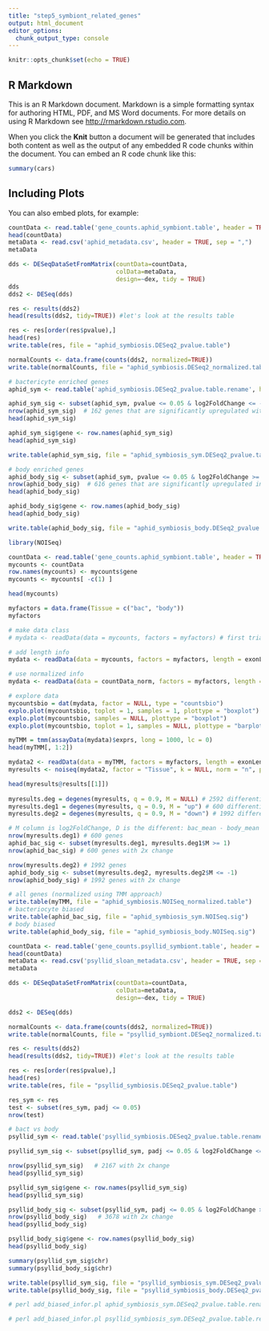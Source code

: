 ```yaml
---
title: "step5_symbiont_related_genes"
output: html_document
editor_options: 
  chunk_output_type: console
---
```


```r
knitr::opts_chunk$set(echo = TRUE)
```

## R Markdown

This is an R Markdown document. Markdown is a simple formatting syntax for authoring HTML, PDF, and MS Word documents. For more details on using R Markdown see <http://rmarkdown.rstudio.com>.

When you click the **Knit** button a document will be generated that includes both content as well as the output of any embedded R code chunks within the document. You can embed an R code chunk like this:

```r
summary(cars)
```

## Including Plots

You can also embed plots, for example:

```r
countData <- read.table('gene_counts.aphid_symbiont.table', header = TRUE)
head(countData)
metaData <- read.csv('aphid_metadata.csv', header = TRUE, sep = ",")
metaData

dds <- DESeqDataSetFromMatrix(countData=countData, 
                              colData=metaData, 
                              design=~dex, tidy = TRUE)
dds
dds2 <- DESeq(dds)

res <- results(dds2)
head(results(dds2, tidy=TRUE)) #let's look at the results table

res <- res[order(res$pvalue),]
head(res)
write.table(res, file = "aphid_symbiosis.DESeq2_pvalue.table")

normalCounts <- data.frame(counts(dds2, normalized=TRUE))
write.table(normalCounts, file = "aphid_symbiosis.DESeq2_normalized.table")
```

```r

# bactericyte enriched genes
aphid_sym <- read.table('aphid_symbiosis.DESeq2_pvalue.table.rename', header = T) 

aphid_sym_sig <- subset(aphid_sym, pvalue <= 0.05 & log2FoldChange <= -1)
nrow(aphid_sym_sig)  # 162 genes that are significantly upregulated with at least 2 fold change
head(aphid_sym_sig)

aphid_sym_sig$gene <- row.names(aphid_sym_sig)
head(aphid_sym_sig)

write.table(aphid_sym_sig, file = "aphid_symbiosis_sym.DESeq2_pvalue.table.rename.sig")

# body enriched genes
aphid_body_sig <- subset(aphid_sym, pvalue <= 0.05 & log2FoldChange >= 1)
nrow(aphid_body_sig)  # 616 genes that are significantly upregulated in body with at least 2 fold change
head(aphid_body_sig)

aphid_body_sig$gene <- row.names(aphid_body_sig)
head(aphid_body_sig)

write.table(aphid_body_sig, file = "aphid_symbiosis_body.DESeq2_pvalue.table.rename.sig")
```

```r
library(NOISeq)

countData <- read.table('gene_counts.aphid_symbiont.table', header = TRUE)
mycounts <- countData
row.names(mycounts) <- mycounts$gene
mycounts <- mycounts[ -c(1) ]

head(mycounts)

myfactors = data.frame(Tissue = c("bac", "body"))
myfactors

# make data class
# mydata <- readData(data = mycounts, factors = myfactors) # first trial

# add length info
mydata <- readData(data = mycounts, factors = myfactors, length = exonLen) 

# use normalized info
mydata <- readData(data = countData_norm, factors = myfactors, length = exonLen)

# explore data
mycountsbio = dat(mydata, factor = NULL, type = "countsbio")
explo.plot(mycountsbio, toplot = 1, samples = 1, plottype = "boxplot")
explo.plot(mycountsbio, samples = NULL, plottype = "boxplot")
explo.plot(mycountsbio, toplot = 1, samples = NULL, plottype = "barplot")

myTMM = tmm(assayData(mydata)$exprs, long = 1000, lc = 0)
head(myTMM[, 1:2])

mydata2 <- readData(data = myTMM, factors = myfactors, length = exonLen)
myresults <- noiseq(mydata2, factor = "Tissue", k = NULL, norm = "n", pnr = 0.2, nss = 5, v = 0.02, lc = 0, replicates = "no")

head(myresults@results[[1]])
 
myresults.deg = degenes(myresults, q = 0.9, M = NULL) # 2592 differentially expressed features
myresults.deg1 = degenes(myresults, q = 0.9, M = "up") # 600 differentially expressed features (up in first condition) bacteriocyte
myresults.deg2 = degenes(myresults, q = 0.9, M = "down") # 1992 differentially expressed features (down in first condition) body

# M column is log2FoldChange, D is the different: bac_mean - body_mean
nrow(myresults.deg1) # 600 genes 
aphid_bac_sig <- subset(myresults.deg1, myresults.deg1$M >= 1)
nrow(aphid_bac_sig) # 600 genes with 2x change

nrow(myresults.deg2) # 1992 genes
aphid_body_sig <- subset(myresults.deg2, myresults.deg2$M <= -1)
nrow(aphid_body_sig) # 1992 genes with 2x change

# all genes (normalized using TMM approach)
write.table(myTMM, file = "aphid_symbiosis.NOISeq_normalized.table")
# bacteriocyte biased
write.table(aphid_bac_sig, file = "aphid_symbiosis_sym.NOISeq.sig")
# body biased
write.table(aphid_body_sig, file = "aphid_symbiosis_body.NOISeq.sig")
```

```r
countData <- read.table('gene_counts.psyllid_symbiont.table', header = TRUE)
head(countData)
metaData <- read.csv('psyllid_sloan_metadata.csv', header = TRUE, sep = ",")
metaData

dds <- DESeqDataSetFromMatrix(countData=countData, 
                              colData=metaData, 
                              design=~dex, tidy = TRUE)

dds2 <- DESeq(dds)

normalCounts <- data.frame(counts(dds2, normalized=TRUE))
write.table(normalCounts, file = "psyllid_symbiont.DESeq2_normalized.table")

res <- results(dds2)
head(results(dds2, tidy=TRUE)) #let's look at the results table

res <- res[order(res$pvalue),]
head(res)
write.table(res, file = "psyllid_symbiosis.DESeq2_pvalue.table")

res_sym <- res
test <- subset(res_sym, padj <= 0.05)
nrow(test)
```

```r
# bact vs body
psyllid_sym <- read.table('psyllid_symbiosis.DESeq2_pvalue.table.rename', header = T)

psyllid_sym_sig <- subset(psyllid_sym, padj <= 0.05 & log2FoldChange <= -1) # pick genes that are significantly differently expressed

nrow(psyllid_sym_sig)   # 2167 with 2x change
head(psyllid_sym_sig)

psyllid_sym_sig$gene <- row.names(psyllid_sym_sig)
head(psyllid_sym_sig)

psyllid_body_sig <- subset(psyllid_sym, padj <= 0.05 & log2FoldChange >= 1) # pick genes that are significantly differently expressed
nrow(psyllid_body_sig)   # 3678 with 2x change 
head(psyllid_body_sig)

psyllid_body_sig$gene <- row.names(psyllid_body_sig)
head(psyllid_body_sig)

summary(psyllid_sym_sig$chr)
summary(psyllid_body_sig$chr)

write.table(psyllid_sym_sig, file = "psyllid_symbiosis_sym.DESeq2_pvalue.table.rename.sig")
write.table(psyllid_body_sig, file = "psyllid_symbiosis_body.DESeq2_pvalue.table.rename.sig")

```

```r
# perl add_biased_infor.pl aphid_symbiosis_sym.DESeq2_pvalue.table.rename.sig aphid_symbiosis_body.DESeq2_pvalue.table.rename.sig aphid_symbiosis.DESeq2_normalized.table.rename aphid_symbiont.summary.table

# perl add_biased_infor.pl psyllid_symbiosis_sym.DESeq2_pvalue.table.rename.sig psyllid_symbiosis_body.DESeq2_pvalue.table.rename.sig psyllid_symbiont.DESeq2_normalized.table.rename psyllid_symbiont.summary.table
```
